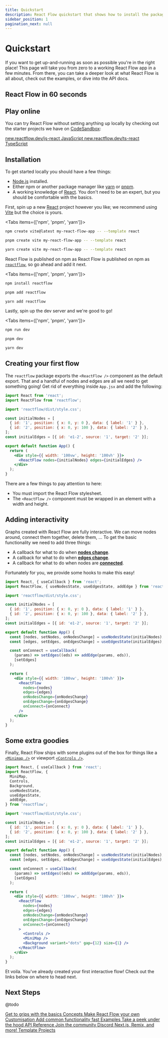 ```yaml
---
title: Quickstart
description: React Flow quickstart that shows how to install the package, use it and where to find example apps
sidebar_position: 1
pagination_next: null
---
```


# Quickstart



If you want to get up-and-running as soon as possible you're in the right place!
This page will take you from zero to a working React Flow app in a few minutes.
From there, you can take a deeper look at what React Flow is all about, check out
the examples, or dive into the API docs.

## React Flow in 60 seconds

<div style={{ position: 'relative', paddingTop: '56.25%' }}>
  <ReactPlayer
    controls
    url="https://www.youtube.com/watch?v=aUBWE41a900"
    width="100%"
    height="100%"
    style={{ position: 'absolute', top: 0, left: 0 }}
  />
</div>

## Play online

You can try React Flow without setting anything up locally by checking out the
starter projects we have on [CodeSandbox](https://codesandbox.io/):

<div className="next-steps">
  <a
    className="next-steps__item"
    target="_blank"
    href="https://codesandbox.io/s/react-flow-starter-ou8or"
  >
    <span className="next-steps__item-sublabel">
      new.reactflow.dev/js-react
    </span>
    <span>JavaScript</span>
  </a>
  <a
    className="next-steps__item"
    target="_blank"
    href="https://codesandbox.io/s/react-flow-starter-typescript-j8lkh"
  >
    <span className="next-steps__item-sublabel">
      new.reactflow.dev/ts-react
    </span>
    <span>TypeScript</span>
  </a>
</div>

## Installation

To get started locally you should have a few things:

- [Node.js](https://nodejs.org/en/) installed.
- Either npm or another package manager like [yarn](https://yarnpkg.com/) or
  [pnpm](https://pnpm.io/).
- A working knowledge of [React](https://reactjs.org/). You don't need to be an
  expert, but you should be comfortable with the basics.

First, spin up a new [React](https://reactjs.org/) project however you like; we
recommend using [Vite](https://vitejs.dev/) but the choice is yours.

<Tabs items={['npm', 'pnpm', 'yarn']}>
  <Tab>

```bash copy
npm create vite@latest my-react-flow-app -- --template react
```

  </Tab>
  <Tab >

```bash copy
pnpm create vite my-react-flow-app -- --template react
```

  </Tab>
  <Tab >

```bash copy
yarn create vite my-react-flow-app -- --template react
```

  </Tab>
</Tabs>

React Flow is published on npm as React Flow is published on npm as [`reactflow`](https://npmjs.com/package/reactflow), so go ahead and add it next.

<Tabs items={['npm', 'pnpm', 'yarn']}>
  <Tab >

```bash copy
npm install reactflow
```

  </Tab>
    <Tab >

```bash copy
pnpm add reactflow
```

  </Tab>
  <Tab >

```bash copy
yarn add reactflow
```

  </Tab>
</Tabs>

Lastly, spin up the dev server and we're good to go!

<Tabs items={['npm', 'pnpm', 'yarn']}>
  <Tab>

```bash copy
npm run dev
```

  </Tab>
  <Tab>

```bash copy
pnpm dev
```

  </Tab>
  <Tab>

```bash copy
yarn dev
```

  </Tab>

</Tabs>

## Creating your first flow

The `reactflow` package exports the `<ReactFlow />` component as the default export.
That and a handful of nodes and edges are all we need to get something going! Get
rid of everything inside `App.jsx` and add the following:

```jsx
import React from 'react';
import ReactFlow from 'reactflow';

import 'reactflow/dist/style.css';

const initialNodes = [
  { id: '1', position: { x: 0, y: 0 }, data: { label: '1' } },
  { id: '2', position: { x: 0, y: 100 }, data: { label: '2' } },
];
const initialEdges = [{ id: 'e1-2', source: '1', target: '2' }];

export default function App() {
  return (
    <div style={{ width: '100vw', height: '100vh' }}>
      <ReactFlow nodes={initialNodes} edges={initialEdges} />
    </div>
  );
}
```

There are a few things to pay attention to here:

- <Emoji content="🎨" /> You must import the React Flow stylesheet.
- <Emoji content="📐" /> The `<ReactFlow />` component must be wrapped in an element
  with a width and height.

## Adding interactivity

Graphs created with React Flow are fully interactive. We can move nodes around,
connect them together, delete them, ... To get the basic functionality we need
to add three things:

- A callback for what to do when [**nodes change**](/docs/api/react-flow-props/#onnodeschange).
- A callback for what to do when [**edges change**](/docs/api/react-flow-props/#onedgeschange).
- A callback for what to do when nodes are [**connected**](/docs/api/react-flow-props/#onconnect).

Fortunately for you, we provide some hooks to make this easy!

```jsx
import React, { useCallback } from 'react';
import ReactFlow, { useNodesState, useEdgesState, addEdge } from 'reactflow';

import 'reactflow/dist/style.css';

const initialNodes = [
  { id: '1', position: { x: 0, y: 0 }, data: { label: '1' } },
  { id: '2', position: { x: 0, y: 100 }, data: { label: '2' } },
];
const initialEdges = [{ id: 'e1-2', source: '1', target: '2' }];

export default function App() {
  const [nodes, setNodes, onNodesChange] = useNodesState(initialNodes);
  const [edges, setEdges, onEdgesChange] = useEdgesState(initialEdges);

  const onConnect = useCallback(
    (params) => setEdges((eds) => addEdge(params, eds)),
    [setEdges]
  );

  return (
    <div style={{ width: '100vw', height: '100vh' }}>
      <ReactFlow
        nodes={nodes}
        edges={edges}
        onNodesChange={onNodesChange}
        onEdgesChange={onEdgesChange}
        onConnect={onConnect}
      />
    </div>
  );
}
```

## Some extra goodies

Finally, React Flow ships with some plugins out of the box for things like a
[`<Minimap />`](/docs/api/plugin-components/minimap) or viewport
[`<Controls />`](/docs/api/plugin-components/controls).

```jsx
import React, { useCallback } from 'react';
import ReactFlow, {
  MiniMap,
  Controls,
  Background,
  useNodesState,
  useEdgesState,
  addEdge,
} from 'reactflow';

import 'reactflow/dist/style.css';

const initialNodes = [
  { id: '1', position: { x: 0, y: 0 }, data: { label: '1' } },
  { id: '2', position: { x: 0, y: 100 }, data: { label: '2' } },
];
const initialEdges = [{ id: 'e1-2', source: '1', target: '2' }];

export default function App() {
  const [nodes, setNodes, onNodesChange] = useNodesState(initialNodes);
  const [edges, setEdges, onEdgesChange] = useEdgesState(initialEdges);

  const onConnect = useCallback(
    (params) => setEdges((eds) => addEdge(params, eds)),
    [setEdges]
  );

  return (
    <div style={{ width: '100vw', height: '100vh' }}>
      <ReactFlow
        nodes={nodes}
        edges={edges}
        onNodesChange={onNodesChange}
        onEdgesChange={onEdgesChange}
        onConnect={onConnect}
      >
        <Controls />
        <MiniMap />
        <Background variant="dots" gap={12} size={1} />
      </ReactFlow>
    </div>
  );
}
```

<CodeViewer
  codePath="api-flows/Quickstart"
  applyStyles={false}
  showEditor={false}
/>

<Emoji content="🎉" /> Et voila. You've already created your first interactive flow!
Check out the links below on where to head next.

## Next Steps

@todo

<div className="next-steps">
  <a className="next-steps__item" href="/docs/concepts/introduction">
    <span className="next-steps__item-sublabel">
      Get to grips with the basics
    </span>
    <span>Concepts</span>
  </a>
  <a className="next-steps__item" href="/docs/guides/custom-nodes">
    <span className="next-steps__item-sublabel">Make React Flow your own</span>
    <span>Customisation</span>
  </a>
  <a className="next-steps__item" href="/docs/examples/overview/">
    <span className="next-steps__item-sublabel">
      Add common functionality fast
    </span>
    <span>Examples</span>
  </a>
  <a className="next-steps__item" href="/docs/api/react-flow-props/">
    <span className="next-steps__item-sublabel">
      Take a peek under the hood
    </span>
    <span>API Reference</span>
  </a>
  <a
    className="next-steps__item"
    target="_blank"
    href="https://discord.gg/RVmnytFmGW"
  >
    <span className="next-steps__item-sublabel">Join the community</span>
    <span>Discord</span>
  </a>
  <a
    className="next-steps__item"
    href="https://github.com/wbkd/react-flow-example-apps"
  >
    <span className="next-steps__item-sublabel">Next.js, Remix, and more!</span>
    <span>Template Projects</span>
  </a>
</div>
